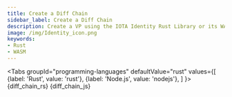 ```yaml
---
title: Create a Diff Chain
sidebar_label: Create a Diff Chain
description: Create a VP using the IOTA Identity Rust Library or its WASM binding.
image: /img/Identity_icon.png
keywords:
- Rust
- WASM
---
```


<Tabs
    groupId="programming-languages"
    defaultValue="rust"
    values={[
        {label: 'Rust', value: 'rust'},
        {label: 'Node.js', value: 'nodejs'},
    ]
    }>
    <TabItem value="rust">
        <CodeBlock className="language-rust">
            {diff_chain_rs}
        </CodeBlock>
    </TabItem>
    <TabItem value='nodejs'>
        <CodeBlock className="language-javascript">
            {diff_chain_js}
        </CodeBlock></TabItem>
</Tabs>